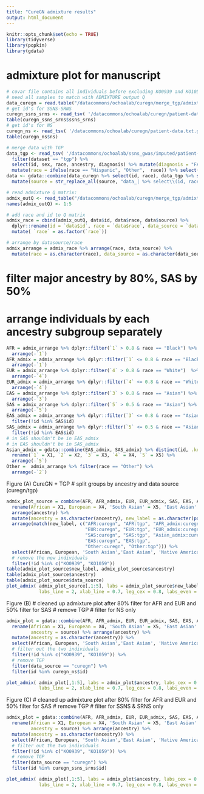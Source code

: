```yaml
---
title: "CureGN admixture results"
output: html_document
---
```


```r
knitr::opts_chunk$set(echo = TRUE)
library(tidyverse)
library(popkin)
library(gdata)
```

# admixture plot for manuscript
```r
# covar file contains all individuals before excluding KO0939 and KO1059
# need all samples to match with ADMIXTURE output Q
data_curegn = read.table("/datacommons/ochoalab/curegn/merge_tgp/admixture/curegn_covar_diseasesubtype.txt", header = TRUE) 
# get id's for SSNS-SRNS
curegn_ssns_srns <- read_tsv( '/datacommons/ochoalab/curegn/patient-data.txt.gz' ) %>% filter(is.na(ssns_srns) ==FALSE)
table(curegn_ssns_srns$ssns_srns)
# get id's for NS
curegn_ns <- read_tsv( '/datacommons/ochoalab/curegn/patient-data.txt.gz' ) %>% filter(ns == TRUE)
table(curegn_ns$ns)

# merge data with TGP
data_tgp <- read_tsv( '/datacommons/ochoalab/ssns_gwas/imputed/patient-data.txt.gz', col_types = 'cccccdciiii' ) %>% 
  filter(dataset == "tgp") %>% 
  select(id, sex, race, ancestry, diagnosis) %>% mutate(diagnosis = "FALSE") %>% 
  mutate(race = ifelse(race == "Hispanic", "Other",  race)) %>% select(-ancestry)
data <- gdata::combine(data_curegn %>% select(id, race), data_tgp %>% select(id, race)) %>% 
  mutate(source = str_replace_all(source, "data_| %>% select\\(id, race\\)", ""))

# read admixture Q matrix:
admix_outQ <- read_table("/datacommons/ochoalab/curegn/merge_tgp/admixture/curegn_tgp_merge_maf10.5.Q", col_names = FALSE) 
names(admix_outQ) <- 1:5

# add race and id to Q matrix
admix_race = cbind(admix_outQ, data$id, data$race, data$source) %>% 
  dplyr::rename(id = `data$id`, race = `data$race`, data_source = `data$source`) %>% 
  mutate( `race` = as.factor(`race`))

# arrange by datasource/race
admix_arrange = admix_race %>% arrange(race, data_source) %>% 
  mutate(race = as.character(race), data_source = as.character(data_source), race_source = paste0(race, ":", data_source))

```

# filter major ancestry by 80%, SAS by 50%
# arrange individuals by each ancestry subgroup separately
```r
AFR = admix_arrange %>% dplyr::filter(`1` > 0.8 & race == "Black") %>% 
  arrange(-`1`)
AFR_admix = admix_arrange %>% dplyr::filter(`1` <= 0.8 & race == "Black")  %>% 
  arrange(-`1`)
EUR = admix_arrange %>% dplyr::filter(`4` > 0.8 & race == "White")  %>% 
  arrange(-`4`)
EUR_admix = admix_arrange %>% dplyr::filter(`4` <= 0.8 & race == "White") %>% 
  arrange(-`4`)
EAS = admix_arrange %>% dplyr::filter(`3` > 0.8 & race == "Asian") %>% 
  arrange(-`3`)
SAS = admix_arrange %>% dplyr::filter(`5` > 0.5 & race == "Asian") %>% 
  arrange(-`5`)
EAS_admix = admix_arrange %>% dplyr::filter(`3` <= 0.8 & race == "Asian") %>% 
  filter(!id %in% SAS$id)
SAS_admix = admix_arrange %>% dplyr::filter(`5` <= 0.5 & race == "Asian") %>% 
  filter(!id %in% EAS$id)
# in SAS shouldn't be in EAS_admix
# in EAS shouldn't be in SAS_admix
Asian_admix = gdata::combine(EAS_admix, SAS_admix) %>% distinct(id, .keep_all = TRUE) %>% select(-source) %>% 
  rename(`1` = X1, `2` = X2, `3` = X3, `4` = X4, `5` = X5) %>% 
  arrange(-`5`)
Other =  admix_arrange %>% filter(race == "Other") %>% 
  arrange(-`2`)
```

Figure (A) CureGN + TGP
# split groups by ancestry and data source (curegn/tgp)
```r
admix_plot_source = combine(AFR, AFR_admix, EUR, EUR_admix, SAS, EAS, Asian_admix, Other) %>%
  rename(African = X1, European = X4, 'South Asian' = X5, 'East Asian' = X3, 'Native American' = X2, ancestry = source) %>% 
  arrange(ancestry) %>% 
  mutate(ancestry = as.character(ancestry), new_label = as.character(paste0(ancestry,":",data_source))) %>% 
  arrange(match(new_label, c("AFR:curegn", "AFR:tgp", "AFR_admix:curegn", "AFR_admix:tgp",
                             "EUR:curegn", "EUR:tgp", "EUR_admix:curegn", 
                             "SAS:curegn", "SAS:tgp", "Asian_admix:curegn", "Asian_admix:tgp",
                             "EAS:curegn", "EAS:tgp", 
                             "Other:curegn", "Other:tgp"))) %>% 
  select(African, European, 'South Asian','East Asian', 'Native American', everything()) %>% arrange(new_label) %>% 
  # remove the new individuals
  filter(!id %in% c("KO0939", "KO1059"))
table(admix_plot_source$new_label, admix_plot_source$ancestry)
table(admix_plot_source$ancestry)
table(admix_plot_source$data_source)
plot_admix( admix_plot_source[,1:5], labs = admix_plot_source$new_label, labs_cex = 0.6, labs_las =1, leg_width = 0.1,
            labs_line = 2, xlab_line = 0.7, leg_cex = 0.8, labs_even = TRUE)
```
Figure (B)
# cleaned up admixture plot after 80% filter for AFR and EUR and 50% filter for SAS
# remove TGP
# filter for NS only
```r
admix_plot = gdata::combine(AFR, AFR_admix, EUR, EUR_admix, SAS, EAS, Asian_admix, Other) %>%
  rename(African = X1, European = X4, 'South Asian' = X5, 'East Asian' = X3, 'Native American' = X2,
         ancestry = source) %>% arrange(ancestry) %>% 
  mutate(ancestry = as.character(ancestry)) %>% 
  select(African, European, 'South Asian','East Asian', 'Native American', everything()) %>% 
  # filter out the two individuals
  filter(!id %in% c("KO0939", "KO1059")) %>% 
  # remove TGP
  filter(data_source == "curegn") %>%  
  filter(id %in% curegn_ns$id)

plot_admix( admix_plot[,1:5], labs = admix_plot$ancestry, labs_cex = 0.9, labs_las =1, leg_width = 0.1,
            labs_line = 2, xlab_line = 0.7, leg_cex = 0.8, labs_even = TRUE)
```

Figure (C)
# cleaned up admixture plot after 80% filter for AFR and EUR and 50% filter for SAS
# remove TGP
# filter for SSNS & SRNS only
```r
admix_plot = gdata::combine(AFR, AFR_admix, EUR, EUR_admix, SAS, EAS, Asian_admix, Other) %>%
  rename(African = X1, European = X4, 'South Asian' = X5, 'East Asian' = X3, 'Native American' = X2,
         ancestry = source) %>% arrange(ancestry) %>% 
  mutate(ancestry = as.character(ancestry)) %>% 
  select(African, European, 'South Asian','East Asian', 'Native American', everything()) %>% 
  # filter out the two individuals
  filter(!id %in% c("KO0939", "KO1059")) %>% 
  # remove TGP
  filter(data_source == "curegn") %>%  
  filter(id %in% curegn_ssns_srns$id)

plot_admix( admix_plot[,1:5], labs = admix_plot$ancestry, labs_cex = 0.9, labs_las =1, leg_width = 0.1,
            labs_line = 2, xlab_line = 0.7, leg_cex = 0.8, labs_even = TRUE)
```
